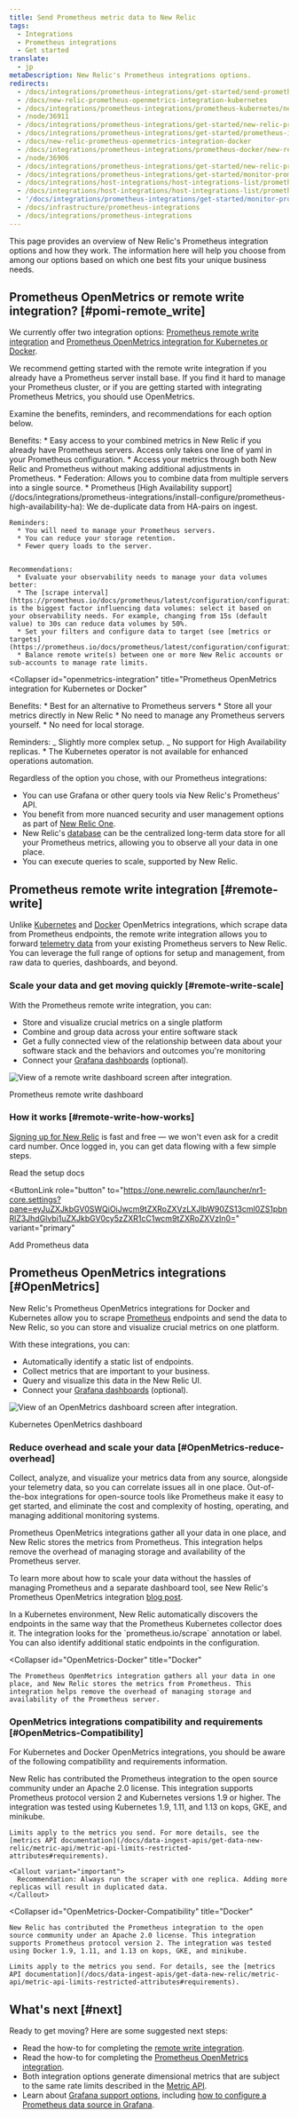 ```yaml
---
title: Send Prometheus metric data to New Relic
tags:
  - Integrations
  - Prometheus integrations
  - Get started
translate:
  - jp
metaDescription: New Relic's Prometheus integrations options.
redirects:
  - /docs/integrations/prometheus-integrations/get-started/send-prometheus-metric-data-new-relic
  - /docs/new-relic-prometheus-openmetrics-integration-kubernetes
  - /docs/integrations/prometheus-integrations/prometheus-kubernetes/new-relic-prometheus-openmetrics-integration-kubernetes
  - /node/36911
  - /docs/integrations/prometheus-integrations/get-started/new-relic-prometheus-openmetrics-integration-kubernetes
  - /docs/integrations/prometheus-integrations/get-started/prometheus-integrations-how-choose
  - /docs/new-relic-prometheus-openmetrics-integration-docker
  - /docs/integrations/prometheus-integrations/prometheus-docker/new-relic-prometheus-openmetrics-integration-docker
  - /node/36906
  - /docs/integrations/prometheus-integrations/get-started/new-relic-prometheus-openmetrics-integration-docker
  - /docs/integrations/prometheus-integrations/get-started/monitor-prometheus-new-relic
  - /docs/integrations/host-integrations/host-integrations-list/prometheus-openmetrics-integration-docker
  - /docs/integrations/host-integrations/host-integrations-list/prometheus-openmetrics-integration-kubernetes
  - '/docs/integrations/prometheus-integrations/get-started/monitor-prometheus-new-relic,'
  - /docs/infrastructure/prometheus-integrations
  - /docs/integrations/prometheus-integrations
---
```


This page provides an overview of New Relic's Prometheus integration options and how they work. The information here will help you choose from among our options based on which one best fits your unique business needs.

## Prometheus OpenMetrics or remote write integration? [#pomi-remote_write]

We currently offer two integration options: [Prometheus remote write integration](#remote-write) and [Prometheus OpenMetrics integration for Kubernetes or Docker](#OpenMetrics).

We recommend getting started with the remote write integration if you already have a Prometheus server install base. If you find it hard to manage your Prometheus cluster, or if you are getting started with integrating Prometheus Metrics, you should use OpenMetrics.

Examine the benefits, reminders, and recommendations for each option below.

<CollapserGroup>
  <Collapser
    id="remote-write-integration"
    title="Prometheus remote write integration"
  >
    Benefits:
      * Easy access to your combined metrics in New Relic if you already have Prometheus servers. Access only takes one line of yaml in your Prometheus configuration.
      * Access your metrics through both New Relic and Prometheus without making additional adjustments in Prometheus.
      * Federation: Allows you to combine data from multiple servers into a single source.
      * Prometheus [High Availability support](/docs/integrations/prometheus-integrations/install-configure/prometheus-high-availability-ha): We de-duplicate data from HA-pairs on ingest.


    Reminders:
      * You will need to manage your Prometheus servers.
      * You can reduce your storage retention.
      * Fewer query loads to the server.


    Recommendations:
      * Evaluate your observability needs to manage your data volumes better:
      * The [scrape interval](https://prometheus.io/docs/prometheus/latest/configuration/configuration/#scrape_config) is the biggest factor influencing data volumes: select it based on your observability needs. For example, changing from 15s (default value) to 30s can reduce data volumes by 50%.
      * Set your filters and configure data to target (see [metrics or targets](https://prometheus.io/docs/prometheus/latest/configuration/configuration/#relabel_action)).
      * Balance remote write(s) between one or more New Relic accounts or sub-accounts to manage rate limits.

  </Collapser>

  <Collapser
    id="openmetrics-integration"
    title="Prometheus OpenMetrics integration for Kubernetes or Docker"
  >
  Benefits:
      * Best for an alternative to Prometheus servers
      * Store all your metrics directly in New Relic
      * No need to manage any Prometheus servers yourself.
      * No need for local storage.

Reminders:
_ Slightly more complex setup.
_ No support for High Availability replicas. \* The Kubernetes operator is not available for enhanced operations automation.

  </Collapser>
</CollapserGroup>

Regardless of the option you chose, with our Prometheus integrations:

- You can use Grafana or other query tools via New Relic's Prometheus' API.
- You benefit from more nuanced security and user management options as part of [New Relic One](/docs/new-relic-one/use-new-relic-one/get-started/introduction-new-relic-one).
- New Relic's [database](/docs/telemetry-data-platform/get-started/nrdb-horsepower-under-hood) can be the centralized long-term data store for all your Prometheus metrics, allowing you to observe all your data in one place.
- You can execute queries to scale, supported by New Relic.

## Prometheus remote write integration [#remote-write]

Unlike [Kubernetes](/docs/integrations/prometheus-integrations/get-started/new-relic-prometheus-openmetrics-integration-kubernetes) and [Docker](/docs/integrations/prometheus-integrations/get-started/new-relic-prometheus-openmetrics-integration-docker) OpenMetrics integrations, which scrape data from Prometheus endpoints, the remote write integration allows you to forward [telemetry data](/docs/telemetry-data-platform/get-started/capabilities/get-know-telemetry-data-platform) from your existing Prometheus servers to New Relic. You can leverage the full range of options for setup and management, from raw data to queries, dashboards, and beyond.

### Scale your data and get moving quickly [#remote-write-scale]

With the Prometheus remote write integration, you can:

- Store and visualize crucial metrics on a single platform
- Combine and group data across your entire software stack
- Get a fully connected view of the relationship between data about your software stack and the behaviors and outcomes you're monitoring
- Connect your [Grafana dashboards](/docs/integrations/grafana-integrations/get-started/grafana-support-prometheus-promql) (optional).

![View of a remote write dashboard screen after integration. ](src/images/Prometheus-remote-write-dashboard.png 'Prometheus Remote Write Monitoring dashboard')

<figcaption>Prometheus remote write dashboard</figcaption>

### How it works [#remote-write-how-works]

[Signing up for New Relic](https://newrelic.com/signup) is fast and free — we won't even ask for a credit card number. Once logged in, you can get data flowing with a few simple steps.

<ButtonGroup>
<ButtonLink
  role="button"
  to="/docs/integrations/prometheus-integrations/install-configure/set-your-prometheus-remote-write-integration"
  variant="link"
>
  Read the setup docs
</ButtonLink>

<ButtonLink
  role="button"
  to="https://one.newrelic.com/launcher/nr1-core.settings?pane=eyJuZXJkbGV0SWQiOiJwcm9tZXRoZXVzLXJlbW90ZS13cml0ZS1pbnRlZ3JhdGlvbi1uZXJkbGV0cy5zZXR1cC1wcm9tZXRoZXVzIn0="
  variant="primary"
>
  Add Prometheus data
</ButtonLink>
</ButtonGroup>

## Prometheus OpenMetrics integrations [#OpenMetrics]

New Relic's Prometheus OpenMetrics integrations for Docker and Kubernetes allow you to scrape [Prometheus](https://prometheus.io/) endpoints and send the data to New Relic, so you can store and visualize crucial metrics on one platform.

With these integrations, you can:

- Automatically identify a static list of endpoints.
- Collect metrics that are important to your business.
- Query and visualize this data in the New Relic UI.
- Connect your [Grafana dashboards](/docs/integrations/grafana-integrations/get-started/grafana-support-prometheus-promql) (optional).

![View of an OpenMetrics dashboard screen after integration. ](src/images/OpenMetrics-Kube-for-Stitched-Path.png 'OpenMetrics data view')

<figcaption>Kubernetes OpenMetrics dashboard</figcaption>

### Reduce overhead and scale your data [#OpenMetrics-reduce-overhead]

Collect, analyze, and visualize your metrics data from any source, alongside your telemetry data, so you can correlate issues all in one place. Out-of-the-box integrations for open-source tools like Prometheus make it easy to get started, and eliminate the cost and complexity of hosting, operating, and managing additional monitoring systems.

Prometheus OpenMetrics integrations gather all your data in one place, and New Relic stores the metrics from Prometheus. This integration helps remove the overhead of managing storage and availability of the Prometheus server.

To learn more about how to scale your data without the hassles of managing Prometheus and a separate dashboard tool, see New Relic's Prometheus OpenMetrics integration [blog post](https://blog.newrelic.com/product-news/how-to-monitor-prometheus-metrics/).

<CollapserGroup>
  <Collapser
    id="OpenMetrics-Kubernetes"
    title="Kubernetes"
  >
    In a Kubernetes environment, New Relic automatically discovers the endpoints in the same way that the Prometheus Kubernetes collector does it. The integration looks for the `prometheus.io/scrape` annotation or label. You can also identify additional static endpoints in the configuration.
  </Collapser>

  <Collapser
    id="OpenMetrics-Docker"
    title="Docker"
  >
    The Prometheus OpenMetrics integration gathers all your data in one place, and New Relic stores the metrics from Prometheus. This integration helps remove the overhead of managing storage and availability of the Prometheus server.
  </Collapser>
</CollapserGroup>

### OpenMetrics integrations compatibility and requirements [#OpenMetrics-Compatibility]

For Kubernetes and Docker OpenMetrics integrations, you should be aware of the following compatibility and requirements information.

<CollapserGroup>
  <Collapser
    id="OpenMetrics-Kubernetes-Compatibility"
    title="Kubernetes"
  >
    New Relic has contributed the Prometheus integration to the open source community under an Apache 2.0 license. This integration supports Prometheus protocol version 2 and Kubernetes versions 1.9 or higher. The integration was tested using Kubernetes 1.9, 1.11, and 1.13 on kops, GKE, and minikube.

    Limits apply to the metrics you send. For more details, see the [metrics API documentation](/docs/data-ingest-apis/get-data-new-relic/metric-api/metric-api-limits-restricted-attributes#requirements).

    <Callout variant="important">
      Recommendation: Always run the scraper with one replica. Adding more replicas will result in duplicated data.
    </Callout>

  </Collapser>

  <Collapser
    id="OpenMetrics-Docker-Compatibility"
    title="Docker"
  >
    New Relic has contributed the Prometheus integration to the open source community under an Apache 2.0 license. This integration supports Prometheus protocol version 2. The integration was tested using Docker 1.9, 1.11, and 1.13 on kops, GKE, and minikube.

    Limits apply to the metrics you send. For details, see the [metrics API documentation](/docs/data-ingest-apis/get-data-new-relic/metric-api/metric-api-limits-restricted-attributes#requirements).

  </Collapser>
</CollapserGroup>

## What's next [#next]

Ready to get moving? Here are some suggested next steps:

- Read the how-to for completing the [remote write integration](/docs/integrations/prometheus-integrations/install-configure/set-your-prometheus-remote-write-integration).
- Read the how-to for completing the [Prometheus OpenMetrics integration](/docs/integrations/prometheus-integrations/install-configure-openmetrics/install-update-or-uninstall-your-prometheus-openmetrics-integration/).
- Both integration options generate dimensional metrics that are subject to the same rate limits described in the [Metric API](/docs/telemetry-data-platform/ingest-apis/introduction-metric-api/).
- Learn about [Grafana support options](/docs/integrations/grafana-integrations/get-started/grafana-support-prometheus-promql), including [how to configure a Prometheus data source in Grafana](/docs/more-integrations/grafana-integrations/set-configure/configure-new-relic-prometheus-data-source-grafana/).

